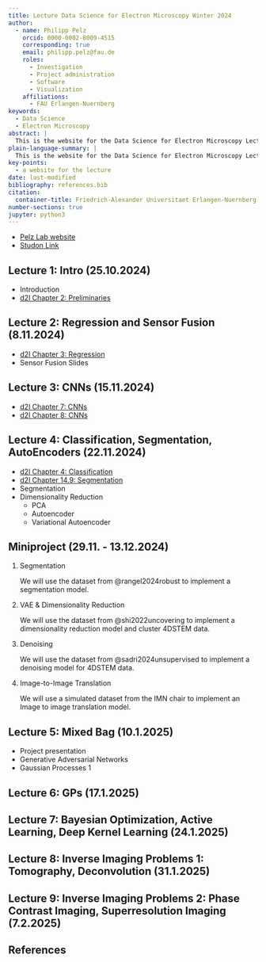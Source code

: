 ```yaml
---
title: Lecture Data Science for Electron Microscopy Winter 2024
author:
  - name: Philipp Pelz
    orcid: 0000-0002-8009-4515
    corresponding: true
    email: philipp.pelz@fau.de
    roles:
      - Investigation
      - Project administration
      - Software
      - Visualization
    affiliations:
      - FAU Erlangen-Nuernberg
keywords:
  - Data Science
  - Electron Microscopy
abstract: |
  This is the website for the Data Science for Electron Microscopy Lecture
plain-language-summary: |
  This is the website for the Data Science for Electron Microscopy Lecture
key-points:
  - a website for the lecture
date: last-modified
bibliography: references.bib
citation:
  container-title: Friedrich-Alexander Universitaet Erlangen-Nuernberg
number-sections: true
jupyter: python3
---
```

- [Pelz Lab website](https://pelzlab.science)
- [Studon Link](https://www.studon.fau.de/campo/course/421992)
  





## Lecture 1: Intro (25.10.2024)
<!-- @marrero2019 -->
- Introduction 
- [d2l Chapter 2: Preliminaries](https://d2l.ai/chapter_preliminaries/index.html)

## Lecture 2: Regression and Sensor Fusion (8.11.2024) {#sec-lecture2}

- [d2l Chapter 3: Regression](https://d2l.ai/chapter_linear-regression/index.html)
- Sensor Fusion Slides

## Lecture 3: CNNs (15.11.2024) {#sec-lecture3}

- [d2l Chapter 7: CNNs](https://d2l.ai/chapter_convolutional-neural-networks/index.html)
- [d2l Chapter 8: CNNs](https://d2l.ai/chapter_convolutional-modern/index.html)

## Lecture 4: Classification, Segmentation, AutoEncoders (22.11.2024) {#sec-lecture4}

- [d2l Chapter 4: Classification](https://d2l.ai/chapter_linear-classification/index.html)
- [d2l Chapter 14.9: Segmentation](https://d2l.ai/chapter_computer-vision/semantic-segmentation-and-dataset.html)
- Segmentation
- Dimensionality Reduction
  - PCA
  - Autoencoder
  - Variational Autoencoder

## Miniproject (29.11. - 13.12.2024) {#sec-lecture5}

1. Segmentation

    We will use the dataset from @rangel2024robust to implement a segmentation model.

2. VAE & Dimensionality Reduction

    We will use the dataset from @shi2022uncovering to implement a dimensionality reduction model and cluster 4DSTEM data.

3. Denoising

    We will use the dataset from @sadri2024unsupervised to implement a denoising model for 4DSTEM data.

4. Image-to-Image Translation

    We will use a simulated dataset from the IMN chair to implement an Image to image translation model.

## Lecture 5: Mixed Bag (10.1.2025)  {#sec-lecture6}

- Project presentation
- Generative Adversarial Networks
- Gaussian Processes 1

## Lecture 6: GPs (17.1.2025) {#sec-lecture7}

## Lecture 7: Bayesian Optimization, Active Learning, Deep Kernel Learning (24.1.2025) {#sec-lecture8}

## Lecture 8: Inverse Imaging Problems 1: Tomography, Deconvolution (31.1.2025) {#sec-lecture9}

## Lecture 9: Inverse Imaging Problems 2: Phase Contrast Imaging, Superresolution Imaging (7.2.2025) {#sec-lecture10}

## References {.unnumbered}

::: {#refs}
:::